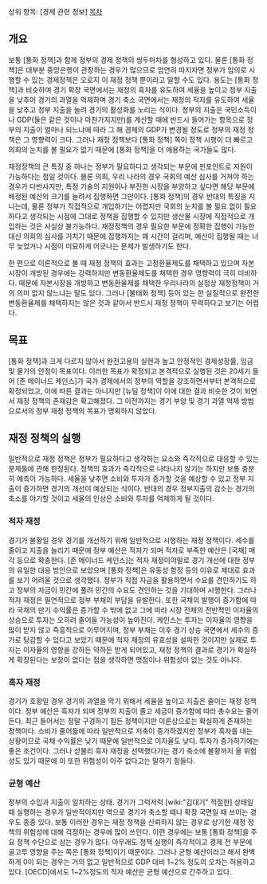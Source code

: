 상위 항목: [경제 관련 정보]
[[목차]]

== 개요 ==
보통 [통화 정책]과 함께 정부의 경제 정책의 쌍두마차를 형성하고 있다. 물론 [통화 정책]은 대부분 중앙은행이 관장하는 경우가 많으므로 엄연히 따지자면 정부가 임의로 시행할 수 있는 경제정책은 오로지 이 재정 정책 뿐이라고 말할 수도 있다. 용도는 [통화 정책]과 비슷하며 경기 확장 국면에서는 재정의 흑자를 유도하여 세율을 높이고 정부 지출을 낮추어 경기의 과열을 억제하며 경기 축소 국면에서는 재정의 적자를 유도하여 세율을 낮추고 정부 지출을 늘려 경기의 활성화를 노리는 식이다. 정부의 지출은 국민소득이나 GDP(둘은 같은 것이나 마찬가지지만)를 계산할 때에 반드시 들어가는 항목으로 정부의 지출이 얼마나 되느냐에 따라 그 해 경제의 GDP가 변경될 정도로 정부의 재정 정책은 그 영향력이 크다. 그러나 재정 정책보다 [통화 정책] 쪽이 정책 시행이 더 빠르고 의회의 눈치를 볼 필요가 없기 때문에 [통화 정책]을 더 애용하는 국가들도 많다.

재정정책의 큰 특징 중 하나는 정부가 필요하다고 생각되는 부문에 핀포인트로 지원이 가능하다는 점일 것이다. 물론 의회, 우리 나라의 경우 국회의 예산 심사를 거쳐야 하는 경우가 다반사지만, 특정 기술의 지원이나 부진한 시장을 부양하고 싶다면 해당 부문에 배정된 예산의 크기를 늘려서 집행하면 그만이다. [통화 정책]의 경우 반대의 특징을 지니는데, 물론 정부가 직접적으로 개입하기는 어렵지만 국회의 눈치를 볼 필요 없이 필요하다고 생각되는 시점에 그대로 정책을 집행할 수 있지만 생산물 시장에 직접적으로 개입하는 것은 사실상 불가능하다. 재정정책의 경우 필요한 부문에 정확한 집행이 가능한 대신 의회의 심사를 거치기 때문에 집행까지는 꽤 시간이 걸리며, 예산이 집행될 때는 너무 늦었거나 시점이 미묘하게 어긋나는 문제가 발생하기도 한다.

한 편으로 이론적으로 볼 때 재정 정책의 효과는 고정환율제도를 채택하고 있으며 자본시장이 개방된 경우에는 강력하지만 변동환율제도를 채택한 경우 영향력이 극히 미비하다. 때문에 자본시장을 개방하고 변동환율제를 채택한 우리나라의 실정상 재정정책이 거의 의미 없지 않느냐는 말도 있다. 그러나 [불태화 정책] 등이 있는 한 실질적으로 완전한 변동환율제를 채택하지는 않은 것과 같아서 반드시 재정 정책이 무력하다고 보기는 어렵다.

== 목표 ==
[통화 정책]과 크게 다르지 않아서 완전고용의 실현과 높고 안정적인 경제성장률, 임금 및 물가의 안정이 목표이다. 이러한 목표가 확정되고 본격적으로 실행된 것은 20세기 들어 [존 메이너드 케인스]가 국가 경제에서의 정부의 역할을 강조하면서부터 본격적으로 확정되었고, 이에 따른 결과는 아니지만 [뉴딜 정책]이 이에 대한 결과 비슷한 것이 되면서 재정 정책의 존재감은 확고해졌다. 그 이전까지는 경기 부양 및 경기 과열 억제 방법으로서의 정부 재정 정책의 목표가 명확하지 않았다.

== 재정 정책의 실행 ==
일반적으로 재정 정책은 정부가 필요하다고 생각하는 요소와 즉각적으로 대응할 수 있는 문제들에 관해 한정된다. 정책의 효과가 즉각적으로 나타나지 않기는 하지만 보통 충분히 예측이 가능하다. 세율을 낮추면 소비와 투자가 증가할 것을 예상할 수 있고 정부 지출이 증가하면 경기의 개선이 예상되는 식이다. 반대의 경우 정부지출의 감소는 경기의 축소를 야기할 것이고 세율의 인상은 소비와 투자를 억제하게 될 것이다.

=== 적자 재정 ===
경기가 불황일 경우 경기를 개선하기 위해 일반적으로 시행하는 재정 정책이다. 세수를 줄이고 지출을 늘리기 때문에 정부 예산은 적자가 되며 적자로 부족한 예산은 [국채] 매각 등으로 확충한다. [존 메이너드 케인스]는 적자 재정이야말로 경기 개선에 대한 정부의 유일한 대응 방안으로 보았으며 [통화 정책]은 유동성 함정 등의 이유로 제대로 효과를 보기 어려울 것으로 생각했다. 정부가 직접 자금을 활용하면서 수요를 견인하기도 하고 정부의 자금이 민간에 풀려 민간의 수요도 견인하는 것을 기대하며 시행한다.
그러나 적자 재정은 필연적으로 정부 부채의 부담을 유발한다. 또한 국채의 발행이 증가함에 따라 국채의 만기 수익률은 증가할 수 밖에 없고 그에 따라 시장 전체의 전반적인 이자율의 상승으로 투자는 오히려 줄어들 가능성이 높아진다. 케인스는 투자는 이자율의 영향을 많이 받지 않고 즉흥적으로 이루어지며, 정부 부채는 이후 경기 상승 국면에서 세수의 증가로 탕감할 수 있다고 보았기 때문에 적자 재정의 유효성을 설파한 것이지만 실제로 투자는 이자율의 영향을 강하든 약하든 받게 되어있고, 재정 정책의 결과로 경기가 확실하게 확장된다는 보장이 없다는 점을 생각하면 맹점이나 위험성이 없는 것도 아니다.

=== 흑자 재정 ===
경기가 호황일 경우 경기의 과열을 막기 위해서 세율을 높이고 지출은 줄이는 재정 정책이다. 정부 예산은 흑자가 되며 정부의 지출이 줄고 세금이 증가함에 따라 총수요는 줄어든다. 최근 들어서는 정말 구경하기 힘든 정책이지만 이론상으로는 확실하게 존재하는 정책이다. 소비가 줄어듦에 따라 일반적으로 저축이 증가하겠지만 정부가 흑자를 내는 상황이므로 국채 수익률은 낮기 때문에 일반적으로 이자율도 낮다. 투자가 증가하기에는 좋은 조건이다. 그러나 섣불리 흑자 재정을 선택했다가는 경기 축소에 불황까지 올 위험성도 있기 때문에 이 또한 위험성이 아주 없다고는 말하기 힘들다.

=== 균형 예산 ===
정부의 수입과 지출이 일치하는 상태. 경기가 그럭저럭 [wiki:"김대기" 적절한] 상태일 때 실행하는 경우가 일반적이지만 역으로 경기가 축소할 때나 확장 국면일 때 쓰이는 경우도 종종 있다. 보통 이러한 경우는 재정 정책을 신뢰하지 않는 경우로 상기한 재정 정책의 위험성에 대해 걱정하는 경우에 많이 쓰인다. 이런 경우에는 보통 [통화 정책]을 주요 정책 수단으로 삼는 경우가 많다. 아무래도 정책 실행이 즉각적이고 경제 전 부문에 골고루 영향을 주는 쪽은 [통화 정책]이기 때문이다. 그러나 균형 예산이라고 해서 완벽하게 0이 되는 경우는 거의 없고 일반적으로 GDP 대비 1~2% 정도의 오차는 허용하고 있다. [OECD]에서도 1~2%정도의 적자 예산은 균형 예산으로 간주하고 있다.
